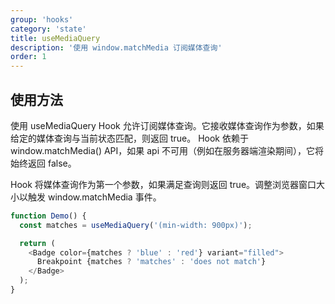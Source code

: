 ```yaml
---
group: 'hooks'
category: 'state'
title: useMediaQuery
description: '使用 window.matchMedia 订阅媒体查询'
order: 1
---
```


## 使用方法

使用 useMediaQuery Hook 允许订阅媒体查询。它接收媒体查询作为参数，如果给定的媒体查询与当前状态匹配，则返回 true。 Hook 依赖于 window.matchMedia() API，如果 api 不可用（例如在服务器端渲染期间），它将始终返回 false。

Hook 将媒体查询作为第一个参数，如果满足查询则返回 true。调整浏览器窗口大小以触发 window.matchMedia 事件。

```js live=true
function Demo() {
  const matches = useMediaQuery('(min-width: 900px)');

  return (
    <Badge color={matches ? 'blue' : 'red'} variant="filled">
      Breakpoint {matches ? 'matches' : 'does not match'}
    </Badge>
  );
}
```

